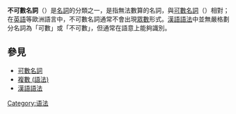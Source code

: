 {{多個問題|
{{Unreferenced |time=2009-06-27T14:09:19+00:00 }}
{{Expand |time=2009-06-27T14:09:19+00:00 }}
}}
<!-- 本调用由 {{subst:Expand/auto}} 自动产生。 -->
'''不可數名詞'''（{{lang-en|Uncountable noun}}）是[[名詞|名詞]]的分類之一，是指無法數算的名詞，與[[可數名詞|可數名詞]]（{{lang|en|Countable noun}}）相對；在[[英語|英語]]等歐洲語言中，不可數名詞通常不會出現[[眾數_(語言學)|眾數]]形式。[[漢語語法|漢語語法]]中並無嚴格劃分名詞為「可數」或「不可數」，但通常在語意上能夠識別。

== 參見 ==
*[[可數名詞|可數名詞]]
*[[眾數|複數 (語法)]]
*[[漢語語法|漢語語法]]

{{lexical categories|state=collapsed}}
{{Lang-stub}}

[[Category:语法|Category:语法]]